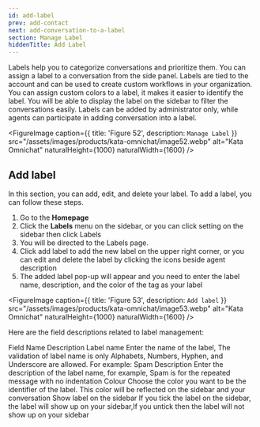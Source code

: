 ```yaml
---
id: add-label
prev: add-contact
next: add-conversation-to-a-label
section: Manage Label
hiddenTitle: Add Label
---
```


Labels help you to categorize conversations and prioritize them. You can assign a label to a conversation from the side panel. Labels are tied to the account and can be used to create custom workflows in your organization. You can assign custom colors to a label, it makes it easier to identify the label. You will be able to display the label on the sidebar to filter the conversations easily. Labels can be added by administrator only, while agents can participate in adding conversation into a label.

<FigureImage
  caption={{ title: 'Figure 52', description: `Manage Label` }}
  src="/assets/images/products/kata-omnichat/image52.webp"
  alt="Kata Omnichat"
  naturalHeight={1000}
  naturalWidth={1600}
/>

## Add label

In this section, you can add, edit, and delete your label. To add a label, you can follow these steps.

1. Go to the **Homepage**
2. Click the **Labels** menu on the sidebar, or you can click setting on the sidebar then click Labels
3. You will be directed to the Labels page.
4. Click add label to add the new label on the upper right corner, or you can edit and delete the label by clicking the icons beside agent description
5. The added label pop-up will appear and you need to enter the label name, description, and the color of the tag as your label

<FigureImage
  caption={{ title: 'Figure 53', description: `Add label` }}
  src="/assets/images/products/kata-omnichat/image53.webp"
  alt="Kata Omnichat"
  naturalHeight={1000}
  naturalWidth={1600}
/>

Here are the field descriptions related to label management:

<Table>
  <TableHead>
    <TableHeadRow>
      <TableHeadCell>Field Name</TableHeadCell>
      <TableHeadCell>Description</TableHeadCell>
    </TableHeadRow>
  </TableHead>
  <TableBody>
    <TableBodyRow>
      <TableBodyCell>Label name</TableBodyCell>
      <TableBodyCell>
        Enter the name of the label, The validation of label name is only Alphabets, Numbers, Hyphen, and Underscore are
        allowed. For example: Spam
      </TableBodyCell>
    </TableBodyRow>
    <TableBodyRow>
      <TableBodyCell>Description</TableBodyCell>
      <TableBodyCell>
        Enter the description of the label name, for example, Spam is for the repeated message with no indentation
      </TableBodyCell>
    </TableBodyRow>
    <TableBodyRow>
      <TableBodyCell>Colour</TableBodyCell>
      <TableBodyCell>
        Choose the color you want to be the identifier of the label. This color will be reflected on the sidebar and
        your conversation
      </TableBodyCell>
    </TableBodyRow>
    <TableBodyRow>
      <TableBodyCell>Show label on the sidebar</TableBodyCell>
      <TableBodyCell>
        If you tick the label on the sidebar, the label will show up on your sidebar,If you untick then the label will
        not show up on your sidebar
      </TableBodyCell>
    </TableBodyRow>
  </TableBody>
</Table>
